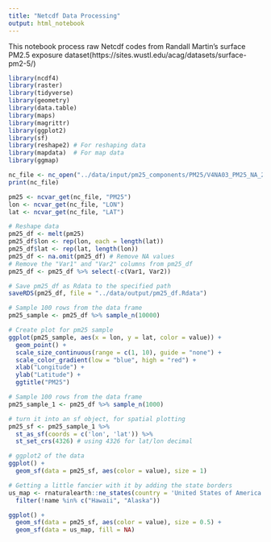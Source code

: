 ```yaml
---
title: "Netcdf Data Processing"
output: html_notebook
---
```


This notebook process raw Netcdf codes from Randall Martin's surface PM2.5 exposure dataset(https://sites.wustl.edu/acag/datasets/surface-pm2-5/)

```r
library(ncdf4)
library(raster)
library(tidyverse)
library(geometry)
library(data.table)
library(maps)
library(magrittr)
library(ggplot2)
library(sf)
library(reshape2) # For reshaping data
library(mapdata)  # For map data
library(ggmap)

```


```r
nc_file <- nc_open("../data/input/pm25_components/PM25/V4NA03_PM25_NA_200001_200012-RH35.nc")
print(nc_file)

```
```r
pm25 <- ncvar_get(nc_file, "PM25")
lon <- ncvar_get(nc_file, "LON")
lat <- ncvar_get(nc_file, "LAT")
```

```r
# Reshape data
pm25_df <- melt(pm25)
pm25_df$lon <- rep(lon, each = length(lat))
pm25_df$lat <- rep(lat, length(lon))
pm25_df <- na.omit(pm25_df) # Remove NA values
# Remove the "Var1" and "Var2" columns from pm25_df
pm25_df <- pm25_df %>% select(-c(Var1, Var2))

```

```r
# Save pm25_df as Rdata to the specified path
saveRDS(pm25_df, file = "../data/output/pm25_df.Rdata")
```


```r
# Sample 100 rows from the data frame
pm25_sample <- pm25_df %>% sample_n(10000)

# Create plot for pm25 sample
ggplot(pm25_sample, aes(x = lon, y = lat, color = value)) +
  geom_point() +
  scale_size_continuous(range = c(1, 10), guide = "none") +
  scale_color_gradient(low = "blue", high = "red") +
  xlab("Longitude") +
  ylab("Latitude") +
  ggtitle("PM25")


```

```r
# Sample 100 rows from the data frame
pm25_sample_1 <- pm25_df %>% sample_n(1000)

# turn it into an sf object, for spatial plotting
pm25_sf <- pm25_sample_1 %>% 
  st_as_sf(coords = c('lon', 'lat')) %>%
  st_set_crs(4326) # using 4326 for lat/lon decimal 

# ggplot2 of the data
ggplot() +
  geom_sf(data = pm25_sf, aes(color = value), size = 1)

```



```r
# Getting a little fancier with it by adding the state borders
us_map <- rnaturalearth::ne_states(country = 'United States of America', returnclass = 'sf') %>%
  filter(!name %in% c("Hawaii", "Alaska"))

```


```r
ggplot() + 
  geom_sf(data = pm25_sf, aes(color = value), size = 0.5) + 
  geom_sf(data = us_map, fill = NA)
```


